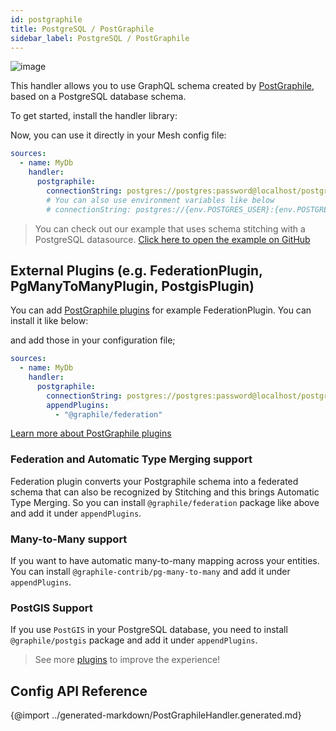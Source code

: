 ```yaml
---
id: postgraphile
title: PostgreSQL / PostGraphile
sidebar_label: PostgreSQL / PostGraphile
---
```

![image](https://user-images.githubusercontent.com/20847995/79219670-5ae06300-7e5b-11ea-81f1-d0c08a884607.png)

This handler allows you to use GraphQL schema created by [PostGraphile](https://graphile.org/postgraphile), based on a PostgreSQL database schema.

To get started, install the handler library:

<PackageInstall packages="@graphql-mesh/postgraphile" />

Now, you can use it directly in your Mesh config file:

```yml
sources:
  - name: MyDb
    handler:
      postgraphile:
        connectionString: postgres://postgres:password@localhost/postgres
        # You can also use environment variables like below
        # connectionString: postgres://{env.POSTGRES_USER}:{env.POSTGRES_PASSWORD}@localhost/postgres
```

> You can check out our example that uses schema stitching with a PostgreSQL datasource.
[Click here to open the example on GitHub](https://github.com/Urigo/graphql-mesh/tree/master/examples/postgres-geodb)

## External Plugins (e.g. FederationPlugin, PgManyToManyPlugin, PostgisPlugin)
You can add [PostGraphile plugins](https://graphile.org/postgraphile/community-plugins) for example FederationPlugin. You can install it like below:

<PackageInstall packages="@graphile/federation" />

and add those in your configuration file;

```yml
sources:
  - name: MyDb
    handler:
      postgraphile:
        connectionString: postgres://postgres:password@localhost/postgres
        appendPlugins:
          - "@graphile/federation"
```

[Learn more about PostGraphile plugins](https://graphile.org/postgraphile/extending)

### Federation and Automatic Type Merging support
Federation plugin converts your Postgraphile schema into a federated schema that can also be recognized by Stitching and this brings Automatic Type Merging. So you can install `@graphile/federation` package like above and add it under `appendPlugins`.

### Many-to-Many support
If you want to have automatic many-to-many mapping across your entities. You can install `@graphile-contrib/pg-many-to-many` and add it under `appendPlugins`.

<PackageInstall packages="@graphile-contrib/pg-many-to-many" />

### PostGIS Support
If you use `PostGIS` in your PostgreSQL database, you need to install `@graphile/postgis` package and add it under `appendPlugins`.

<PackageInstall packages="@graphile/postgis" />

> See more [plugins](https://graphile.org/postgraphile/community-plugins) to improve the experience!

## Config API Reference

{@import ../generated-markdown/PostGraphileHandler.generated.md}
